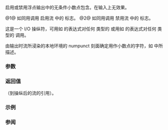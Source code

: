 {{cpp/title|showpoint|noshowpoint}}
{{cpp/io/manip/navbar}}
{{dcl begin}}
{{dcl header|ios}}
{{dcl|num=1|
std::ios_base&amp; showpoint( std::ios_base&amp; str );
}}
{{dcl|num=2|
std::ios_base&amp; noshowpoint( std::ios_base&amp; str );
}}
{{dcl end}}

启用或禁用浮点输出中的无条件小数点包含。在输入上无效果。

@1@ 如同用调用 {{c|str.setf(std::ios_base::showpoint)}} 启用流 {{c|str}} 中的 {{tt|showpoint}} 标志。
@2@ 如同用调用 {{c|str.unsetf(std::ios_base::showpoint)}} 禁用流 {{c|str}} 中的 {{tt|showpoint}} 标志。

这是一个 I/O 操纵符，可用如 {{c|out &lt;&lt; std::showpoint}} 的表达式对任何 {{lc|std::basic_ostream}} 类型的 {{tt|out}} 或用如 {{c|in &gt;&gt; std::showpoint}} 的表达式对任何 {{lc|std::basic_istream}} 类型的 {{tt|in}} 调用。

由输出时流所浸染的本地环境的 numpunct 刻面确定用作小数点的字符，如 {{lc|std::num_put::put}} 中所描述。

===参数===
{{par begin}}
{{par|str|到 I/O 流的引用}}
{{par end}}

===返回值===
{{c|str}}（到操纵后的流的引用）。

===示例===
{{example
|code=
#include &lt;iostream&gt;

int main()
{
    std::cout &lt;&lt; "1.0 with showpoint: " &lt;&lt; std::showpoint &lt;&lt; 1.0 &lt;&lt; '\n'
              &lt;&lt; "1.0 with noshowpoint: " &lt;&lt; std::noshowpoint &lt;&lt; 1.0 &lt;&lt; '\n';
}
|output=
1.0 with showpoint: 1.00000
1.0 with noshowpoint: 1
}}

===参阅===
{{dsc begin}}
{{dsc inc|cpp/io/manip/dsc resetiosflags}}
{{dsc inc|cpp/io/manip/dsc setiosflags}}
{{dsc end}}

{{langlinks|de|en|es|fr|it|ja|pt|ru}}